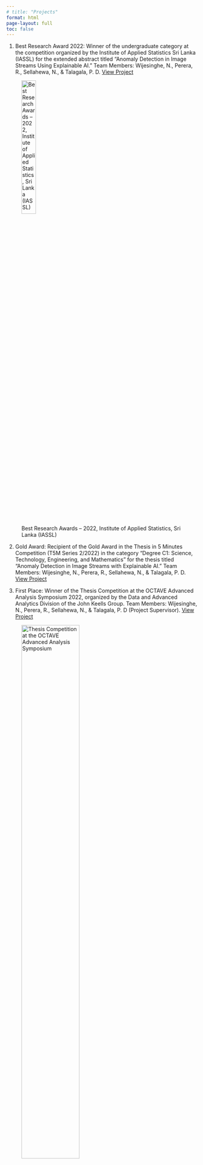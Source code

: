 ```yaml
---
# title: "Projects"
format: html
page-layout: full
toc: false
---
```



1. Best Research Award 2022: Winner of the undergraduate category at the competition organized by the Institute of Applied Statistics Sri Lanka (IASSL) for the extended abstract titled "Anomaly Detection in Image Streams Using Explainable AI." Team Members: Wijesinghe, N., Perera, R., Sellahewa, N., & Talagala, P. D. [View Project](research/project1.qmd)

![Best Research Awards – 2022, Institute of Applied Statistics, Sri Lanka (IASSL)](images/awards/P1IASSL3.JPG){width=30% height=auto }

2. Gold Award: Recipient of the Gold Award in the Thesis in 5 Minutes Competition (T5M Series 2/2022) in the category "Degree C1: Science, Technology, Engineering, and Mathematics" for the thesis titled "Anomaly Detection in Image Streams with Explainable AI." Team Members: Wijesinghe, N., Perera, R., Sellahewa, N., & Talagala, P. D.  [View Project](research/project1.qmd)

3. First Place: Winner of the Thesis Competition at the OCTAVE Advanced Analysis Symposium 2022, organized by the Data and Advanced Analytics Division of the John Keells Group. Team Members: Wijesinghe, N., Perera, R., Sellahewa, N., & Talagala, P. D (Project Supervisor).  [View Project](research/project1.qmd)


![Thesis Competition at the OCTAVE Advanced Analysis Symposium](images/awards/octave.jpg){width=60% height=auto }